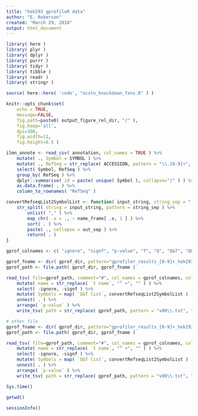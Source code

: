 ```yaml
---
title: "hek293 gprofileR data"
author: "E. Roberson"
created: "March 29, 2018"
output: html_document
---
```


```r
library( here )
library( plyr )
library( dplyr )
library( purrr )
library( tidyr )
library( tibble )
library( readr )
library( stringr )
```

```r
source( here::here( 'code', "ncstn_knockdown_fxns.R" ) )
```

```r
knitr::opts_chunk$set(
	echo = TRUE,
	message=FALSE,
	fig.path=paste0( output_figure_rel_dir, "/" ),
	fig.keep='all',
	dpi=300,
	fig.width=11,
	fig.height=8.5 )
```

```r
ilmn_annote <- read_csv( annotation, col_names = TRUE ) %>%
	mutate( ., Symbol = SYMBOL ) %>%
	mutate( ., RefSeq = str_replace( ACCESSION, pattern = "\\.[0-9]+", replacement = "" ) ) %>%
	select( Symbol, RefSeq ) %>%
	group_by( RefSeq ) %>%
	dplyr::summarise( id = paste( unique( Symbol ), collapse="|" ) ) %>%
	as.data.frame( . ) %>%
	column_to_rownames( "RefSeq" )
```

```r
convertRefseqList2SymbolList <- function( input_string, string_sep = ",", out_sep=",", name_frame = ilmn_annote ) {
	str_split( string = input_string, pattern = string_sep ) %>%
		unlist( "," ) %>%
		map_chr( .x = ., ~ name_frame[ .x, 1 ] ) %>%
		sort( . ) %>%
		paste( ., collapse = out_sep ) %>%
		return( . )
}
```

```r
gprof_colnames <- c( "ignore", "signf", "p-value", "T", "Q", "Q&T", "Q&T/Q", "Q&T/T", "term ID", "t type", "t group", "t name", "t depth", "Q&T list" )

gprof_fname <- dir( gprof_dir, pattern="gprofiler_results_[0-9]+_hek293_down_v00.txt" )
gprof_path <- file.path( gprof_dir, gprof_fname )

read_tsv( file=gprof_path, comment="#", col_names = gprof_colnames, col_types = c("ccdiiiddccicic") ) %>%
	mutate( name = str_replace( `t name`, "^ +", "" ) ) %>%
	select( -ignore, -signf ) %>%
	mutate( Symbols = map( `Q&T list`, convertRefseqList2SymbolList ) ) %>%
	unnest( . ) %>%
	arrange( `p-value` ) %>%
	write_tsv( path = str_replace( gprof_path, pattern = "v00\\.txt", "v01.txt" ) )

# other file
gprof_fname <- dir( gprof_dir, pattern="gprofiler_results_[0-9]+_hek293_up_v00.txt" )
gprof_path <- file.path( gprof_dir, gprof_fname )

read_tsv( file=gprof_path, comment="#", col_names = gprof_colnames, col_types = c("ccdiiiddccicic") ) %>%
	mutate( name = str_replace( `t name`, "^ +", "" ) ) %>%
	select( -ignore, -signf ) %>%
	mutate( Symbols = map( `Q&T list`, convertRefseqList2SymbolList ) ) %>%
	unnest( . ) %>%
	arrange( `p-value` ) %>%
	write_tsv( path = str_replace( gprof_path, pattern = "v00\\.txt", "v01.txt" ) )
```

```r
Sys.time()

getwd()
  
sessionInfo()
```
